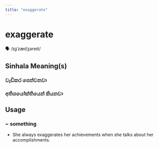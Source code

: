 ```yaml
---
title: "exaggerate"
---
```


# exaggerate

🗣️ /ɪɡˈzædʒəreɪt/

## Sinhala Meaning(s)

### වැඩිකර පෙන්වනවා
### අතිශයෝක්තියෙන් කියනවා

## Usage

### ~ something

- She always exaggerates her achievements when she talks about her accomplishments.

